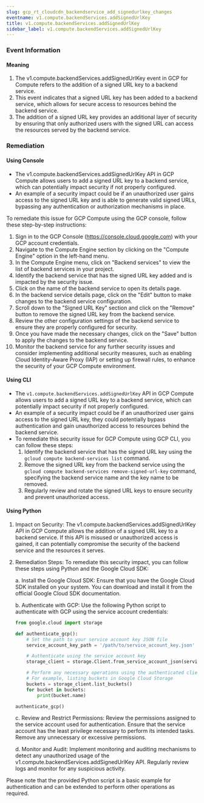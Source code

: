 ```yaml
--- 
slug: gcp_rt_cloudcdn_backendservice_add_signedurlkey_changes
eventname: v1.compute.backendServices.addSignedUrlKey
title: v1.compute.backendServices.addSignedUrlKey
sidebar_label: v1.compute.backendServices.addSignedUrlKey
---
```

                       


### Event Information

#### Meaning

1. The v1.compute.backendServices.addSignedUrlKey event in GCP for Compute refers to the addition of a signed URL key to a backend service.
2. This event indicates that a signed URL key has been added to a backend service, which allows for secure access to resources behind the backend service.
3. The addition of a signed URL key provides an additional layer of security by ensuring that only authorized users with the signed URL can access the resources served by the backend service.

### Remediation

#### Using Console

- The v1.compute.backendServices.addSignedUrlKey API in GCP Compute allows users to add a signed URL key to a backend service, which can potentially impact security if not properly configured.
- An example of a security impact could be if an unauthorized user gains access to the signed URL key and is able to generate valid signed URLs, bypassing any authentication or authorization mechanisms in place.

To remediate this issue for GCP Compute using the GCP console, follow these step-by-step instructions:

1. Sign in to the GCP Console (https://console.cloud.google.com) with your GCP account credentials.
2. Navigate to the Compute Engine section by clicking on the "Compute Engine" option in the left-hand menu.
3. In the Compute Engine menu, click on "Backend services" to view the list of backend services in your project.
4. Identify the backend service that has the signed URL key added and is impacted by the security issue.
5. Click on the name of the backend service to open its details page.
6. In the backend service details page, click on the "Edit" button to make changes to the backend service configuration.
7. Scroll down to the "Signed URL Key" section and click on the "Remove" button to remove the signed URL key from the backend service.
8. Review the other configuration settings of the backend service to ensure they are properly configured for security.
9. Once you have made the necessary changes, click on the "Save" button to apply the changes to the backend service.
10. Monitor the backend service for any further security issues and consider implementing additional security measures, such as enabling Cloud Identity-Aware Proxy (IAP) or setting up firewall rules, to enhance the security of your GCP Compute environment.

#### Using CLI

- The `v1.compute.backendServices.addSignedUrlKey` API in GCP Compute allows users to add a signed URL key to a backend service, which can potentially impact security if not properly configured.
- An example of a security impact could be if an unauthorized user gains access to the signed URL key, they could potentially bypass authentication and gain unauthorized access to resources behind the backend service.
- To remediate this security issue for GCP Compute using GCP CLI, you can follow these steps:
  1. Identify the backend service that has the signed URL key using the `gcloud compute backend-services list` command.
  2. Remove the signed URL key from the backend service using the `gcloud compute backend-services remove-signed-url-key` command, specifying the backend service name and the key name to be removed.
  3. Regularly review and rotate the signed URL keys to ensure security and prevent unauthorized access.

#### Using Python

1. Impact on Security: The v1.compute.backendServices.addSignedUrlKey API in GCP Compute allows the addition of a signed URL key to a backend service. If this API is misused or unauthorized access is gained, it can potentially compromise the security of the backend service and the resources it serves.

2. Remediation Steps: To remediate this security impact, you can follow these steps using Python and the Google Cloud SDK:

   a. Install the Google Cloud SDK: Ensure that you have the Google Cloud SDK installed on your system. You can download and install it from the official Google Cloud SDK documentation.

   b. Authenticate with GCP: Use the following Python script to authenticate with GCP using the service account credentials:

      ```python
      from google.cloud import storage

      def authenticate_gcp():
          # Set the path to your service account key JSON file
          service_account_key_path = '/path/to/service_account_key.json'

          # Authenticate using the service account key
          storage_client = storage.Client.from_service_account_json(service_account_key_path)

          # Perform any necessary operations using the authenticated client
          # For example, listing buckets in Google Cloud Storage
          buckets = storage_client.list_buckets()
          for bucket in buckets:
              print(bucket.name)

      authenticate_gcp()
      ```

   c. Review and Restrict Permissions: Review the permissions assigned to the service account used for authentication. Ensure that the service account has the least privilege necessary to perform its intended tasks. Remove any unnecessary or excessive permissions.

   d. Monitor and Audit: Implement monitoring and auditing mechanisms to detect any unauthorized usage of the v1.compute.backendServices.addSignedUrlKey API. Regularly review logs and monitor for any suspicious activity.

Please note that the provided Python script is a basic example for authentication and can be extended to perform other operations as required.

 